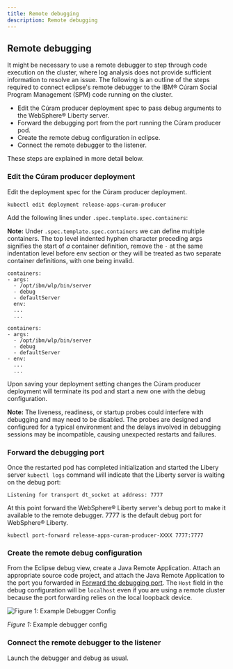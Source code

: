 ```yaml
---
title: Remote debugging
description: Remote debugging
---
```


## Remote debugging

It might be necessary to use a remote debugger to step through code execution on the cluster, where log analysis does not provide sufficient information to resolve an issue.
The following is an outline of the steps required to connect eclipse's remote debugger to the IBM® Cúram Social Program Management (SPM) code running on the cluster.

* Edit the Cúram producer deployment spec to pass debug arguments to the WebSphere® Liberty server.
* Forward the debugging port from the port running the Cúram producer pod.
* Create the remote debug configuration in eclipse.
* Connect the remote debugger to the listener.

These steps are explained in more detail below.

### Edit the Cúram producer deployment

Edit the deployment spec for the Cúram producer deployment.

```kubectl edit deployment release-apps-curam-producer```

Add the following lines under `.spec.template.spec.containers`:

<InlineNotification>

**Note:** Under `.spec.template.spec.containers` we can define multiple containers. The top level indented hyphen character preceding args
signifies the start of *a* container definition, remove the `-` at the same indentation level before env section or they will be treated
as two separate container definitions, with one being invalid.

</InlineNotification>

<Tabs>

<Tab label="Correct Example">
<Row>
<Column>

```
containers:
- args:
  - /opt/ibm/wlp/bin/server
  - debug
  - defaultServer
  env:
  ...
  ...
```

</Column>
</Row>
</Tab>

<Tab label="Incorrect Example">
<Row>
<Column>

```
containers:
- args:
  - /opt/ibm/wlp/bin/server
  - debug
  - defaultServer
- env:
  ...
  ...
```

</Column>
</Row>
</Tab>

</Tabs>

Upon saving your deployment setting changes the Cúram producer deployment will terminate its pod and start a new one with the debug configuration.

<InlineNotification kind="info">

**Note:** The liveness, readiness, or startup probes could interfere with debugging and may need to be disabled.
The probes are designed and configured for a typical environment and the delays involved in debugging sessions may be incompatible, causing unexpected restarts and failures.

</InlineNotification>

### Forward the debugging port

Once the restarted pod has completed initialization and started the Libery server `kubectl logs` command will indicate that the Liberty server is waiting on the debug port:

```
Listening for transport dt_socket at address: 7777
```

At this point forward the WebSphere® Liberty server's debug port to make it available to the remote debugger. 7777 is the default debug port for WebSphere® Liberty.

```kubectl port-forward release-apps-curam-producer-XXXX 7777:7777```

### Create the remote debug configuration

From the Eclipse debug view, create a Java Remote Application. Attach an appropriate source code project, and attach the Java Remote Application to the port you forwarded in [Forward the debugging port](#forward-the-debugging-port).
The `Host` field in the debug configuration will be `localhost` even if you are using a remote cluster because the port forwarding
relies on the local loopback device.

![Figure 1: Example Debugger Config](../../images/remote_debugger.png)
<Caption>

*Figure 1:* Example debugger config

</Caption>

### Connect the remote debugger to the listener

Launch the debugger and debug as usual.
